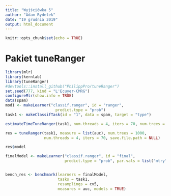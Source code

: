 ---
title: "Wyjściówka 5"
author: "Adam Rydelek"
date: "19 grudnia 2019"
output: html_document
---

```{r setup, include=FALSE}
knitr::opts_chunk$set(echo = TRUE)
```

# Pakiet tuneRanger

```{r echo=FALSE, message=FALSE, error=FALSE}
library(mlr)
library(kernlab)
library(tuneRanger)
#devtools::install_github("PhilippPro/tuneRanger")
set.seed(777, kind = "L'Ecuyer-CMRG")
configureMlr(show.info = TRUE)
data(spam)
mod1 <- makeLearner("classif.ranger", id = "ranger",
                      predict.type = "prob")
task1 <- makeClassifTask(id = "1", data = spam, target = "type")

estimateTimeTuneRanger(task1, num.threads = 4, iters = 70, num.trees = 1000)

```
```{r eval=FALSE}
res = tuneRanger(task1, measure = list(auc), num.trees = 1000, 
                 num.threads = 4, iters = 70, save.file.path = NULL)

res$model
```
```{r}

finalModel <- makeLearner("classif.ranger", id = "final",
                          predict.type = "prob", par.vals = list("mtry"=5,"min.node.size"=4,"num.threads"=4, "num.trees"=1000,"sample.fraction"=0.8105127))


bench_res <- benchmark(learners = finalModel,
                       tasks = task1, 
                       resamplings = cv5,
                       measures = auc, models = TRUE)

```

